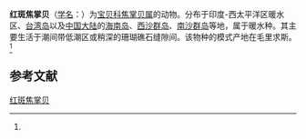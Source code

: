 {{Speciesbox
| name = 红斑焦掌贝
| status = 
| status_system = 
| image = Notadusta punctata 01.JPG
| genus = Palmadusta
| species = punctata
| authority = ([[卡尔·林奈|Linnaeus]], 1771)<ref name='id10680'>{{cite web| url =http://www.bioinfo.cn/db05/BjdwSpecies.php?action=view&id=10680| title =红斑焦掌贝| work =《中国动物物种编目数据库》| publisher =中国科学院微生物研究所| author =中国科学院动物研究所| accessdate =2009-04-28| deadurl =yes| archiveurl =https://web.archive.org/web/20160305021904/http://www.bioinfo.cn/db05/BjdwSpecies.php?action=view&id=10680| archivedate =2016-03-05}}</ref>
}}

'''红斑焦掌贝'''（[[学名|学名]]：{{lang|la|''Palmadusta punctata''}}）为[[宝贝科|宝贝科]][[焦掌贝属|焦掌贝属]]的动物。分布于印度-西太平洋区暖水区、[[台湾岛|台湾岛]]以及[[中国大陆|中国大陆]]的[[海南岛|海南岛]]、[[西沙群岛|西沙群岛]]、[[南沙群岛|南沙群岛]]等地，属于暖水种。其主要生活于潮间带低潮区或稍深的珊瑚礁石缝隙间。该物种的模式产地在毛里求斯。<ref name='id10680'/>

== 参考文献 ==
{{reflist}}

{{Wikispecies|Palmadusta punctata}}
{{Taxonbar|from=Q2383494}}

[[Category:焦掌贝属|红斑焦掌贝]]


{{软体动物小作品}}